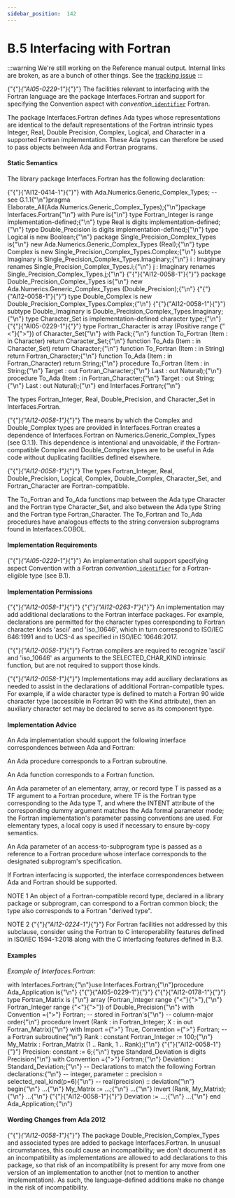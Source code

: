 ---
sidebar_position:  142
---

# B.5 Interfacing with Fortran

:::warning
We're still working on the Reference manual output.  Internal links are broken,
as are a bunch of other things.
See the [tracking issue](https://github.com/ada-lang-io/ada-lang-io/issues/20)
:::


<p>{"{"}<em>{"AI05-0229-1"}</em>{"}"} The facilities relevant to interfacing with the Fortran language are the package Interfaces.Fortran and support for specifying the Convention aspect with <em>convention_</em><code><a href="../AA-2/AA-2.3#S0002">identifier</a></code> Fortran.</p>
<p>The package Interfaces.Fortran defines Ada types whose representations are identical to the default representations of the Fortran intrinsic types Integer, Real, Double Precision, Complex, Logical, and Character in a supported Fortran implementation. These Ada types can therefore be used to pass objects between Ada and Fortran programs. </p>

#### Static Semantics

<p>The library package Interfaces.Fortran has the following declaration: </p>
<CodeBlock>
{"{"}{"AI12-0414-1"}{"}"} with Ada.Numerics.Generic_Complex_Types;  -- see G.1.1{"\n"}pragma Elaborate_All(Ada.Numerics.Generic_Complex_Types);{"\n"}package Interfaces.Fortran{"\n"}   with Pure is{"\n"}
</CodeBlock>

<CodeBlock>
   type Fortran_Integer is range implementation-defined;{"\n"}
</CodeBlock>

<CodeBlock>
   type Real             is digits implementation-defined;{"\n"}   type Double_Precision is digits implementation-defined;{"\n"}
</CodeBlock>

<CodeBlock>
   type Logical is new Boolean;{"\n"}
</CodeBlock>

<CodeBlock>
   package Single_Precision_Complex_Types is{"\n"}      new Ada.Numerics.Generic_Complex_Types (Real);{"\n"}
</CodeBlock>

<CodeBlock>
   type Complex is new Single_Precision_Complex_Types.Complex;{"\n"}
</CodeBlock>

<CodeBlock>
   subtype Imaginary is Single_Precision_Complex_Types.Imaginary;{"\n"}   i : Imaginary renames Single_Precision_Complex_Types.i;{"\n"}   j : Imaginary renames Single_Precision_Complex_Types.j;{"\n"}
</CodeBlock>

<CodeBlock>
{"{"}{"AI12-0058-1"}{"}"}    package Double_Precision_Complex_Types is{"\n"}      new Ada.Numerics.Generic_Complex_Types (Double_Precision);{"\n"}
</CodeBlock>

<CodeBlock>
{"{"}{"AI12-0058-1"}{"}"}    type Double_Complex is new Double_Precision_Complex_Types.Complex;{"\n"}
</CodeBlock>

<CodeBlock>
{"{"}{"AI12-0058-1"}{"}"}    subtype Double_Imaginary is Double_Precision_Complex_Types.Imaginary;{"\n"}
</CodeBlock>

<CodeBlock>
   type Character_Set is implementation-defined character type;{"\n"}
</CodeBlock>

<CodeBlock>
{"{"}{"AI05-0229-1"}{"}"}    type Fortran_Character is array (Positive range {"<"}{">"}) of Character_Set{"\n"}      with Pack;{"\n"}
</CodeBlock>

<CodeBlock>
   function To_Fortran (Item : in Character) return Character_Set;{"\n"}   function To_Ada (Item : in Character_Set) return Character;{"\n"}
</CodeBlock>

<CodeBlock>
   function To_Fortran (Item : in String) return Fortran_Character;{"\n"}   function To_Ada     (Item : in Fortran_Character) return String;{"\n"}
</CodeBlock>

<CodeBlock>
   procedure To_Fortran (Item       : in String;{"\n"}                         Target     : out Fortran_Character;{"\n"}                         Last       : out Natural);{"\n"}
</CodeBlock>

<CodeBlock>
   procedure To_Ada (Item     : in Fortran_Character;{"\n"}                     Target   : out String;{"\n"}                     Last     : out Natural);{"\n"}
</CodeBlock>

<CodeBlock>
end Interfaces.Fortran;{"\n"}
</CodeBlock>

<Admonition type="aarm" aarm="implementation-defined" title="Implementation defined: ">
<p><strong></strong>The types Fortran_Integer, Real, Double_Precision, and Character_Set in Interfaces.Fortran.</p></Admonition>

<Admonition type="aarm" aarm="ramification" title="Ramification: ">
<p><strong></strong>{"{"}<em>{"AI12-0058-1"}</em>{"}"} The means by which the Complex and Double_Complex types are provided in Interfaces.Fortran creates a dependence of Interfaces.Fortran on Numerics.Generic_Complex_Types (see G.1.1). This dependence is intentional and unavoidable, if the Fortran-compatible Complex and Double_Complex types are to be useful in Ada code without duplicating facilities defined elsewhere. </p></Admonition>

<p>{"{"}<em>{"AI12-0058-1"}</em>{"}"} The types Fortran_Integer, Real, Double_Precision, Logical, Complex, Double_Complex, Character_Set, and Fortran_Character are Fortran-compatible.</p>
<p>The To_Fortran and To_Ada functions map between the Ada type Character and the Fortran type Character_Set, and also between the Ada type String and the Fortran type Fortran_Character. The To_Fortran and To_Ada procedures have analogous effects to the string conversion subprograms found in Interfaces.COBOL. </p>

#### Implementation Requirements

<p>{"{"}<em>{"AI05-0229-1"}</em>{"}"} An implementation shall support specifying aspect Convention with a Fortran <em>convention</em>_<code><a href="../AA-2/AA-2.3#S0002">identifier</a></code> for a Fortran-eligible type (see B.1). </p>

#### Implementation Permissions

<p>{"{"}<em>{"AI12-0058-1"}</em>{"}"} {"{"}<em>{"AI12-0263-1"}</em>{"}"} An implementation may add additional declarations to the Fortran interface packages. For example, declarations are permitted for the character types corresponding to Fortran character kinds 'ascii' and 'iso_10646', which in turn correspond to ISO/IEC 646:1991 and to UCS-4 as specified in ISO/IEC 10646:2017. </p>
<Admonition type="aarm" aarm="reason" title="Reason: ">
<p><strong></strong>{"{"}<em>{"AI12-0058-1"}</em>{"}"} Fortran compilers are required to recognize 'ascii' and 'iso_10646' as arguments to the SELECTED_CHAR_KIND intrinsic function, but are not required to support those kinds. </p></Admonition>

<Admonition type="aarm" aarm="discussion" title="Discussion: ">
<p><strong></strong>{"{"}<em>{"AI12-0058-1"}</em>{"}"} Implementations may add auxiliary declarations as needed to assist in the declarations of additional Fortran-compatible types. For example,  if a wide character type is defined to match a Fortran 90 wide character type (accessible in Fortran 90 with the Kind attribute), then an auxiliary character set may be declared to serve as its component type. </p></Admonition>


#### Implementation Advice

<p>An Ada implementation should support the following interface correspondences between Ada and Fortran: </p>
<p>An Ada procedure corresponds to a Fortran subroutine.</p>
<p>An Ada function corresponds to a Fortran function.</p>
<p>An Ada parameter of an elementary, array, or record type T is passed as a TF argument to a Fortran procedure, where TF is the Fortran type corresponding to the Ada type T, and where the INTENT attribute of the corresponding dummy argument matches the Ada formal parameter mode; the Fortran implementation's parameter passing conventions are used. For elementary types, a local copy is used if necessary to ensure by-copy semantics.</p>
<p>An Ada parameter of an access-to-subprogram type is passed as a reference to a Fortran procedure whose interface corresponds to the designated subprogram's specification. </p>
<Admonition type="aarm" aarm="implementation-advice" title="Implementation Advice">
<p><strong></strong>If Fortran interfacing is supported, the interface correspondences between Ada and Fortran should be supported.</p></Admonition>

<Admonition type="aarm" aarm="note" title="Note: ">
<p>NOTE 1   An object of a Fortran-compatible record type, declared in a library package or subprogram, can correspond to a Fortran common block; the type also corresponds to a Fortran "derived type".</p></Admonition>

<Admonition type="aarm" aarm="note" title="Note: ">
<p>NOTE 2   {"{"}<em>{"AI12-0224-1"}</em>{"}"} For Fortran facilities not addressed by this subclause, consider using the Fortran to C interoperability features defined in ISO/IEC 1594-1:2018 along with the C interfacing features defined in B.3.</p></Admonition>


#### Examples

<p><em>Example of Interfaces.Fortran:</em> </p>
<CodeBlock>
with Interfaces.Fortran;{"\n"}use Interfaces.Fortran;{"\n"}procedure Ada_Application is{"\n"}
</CodeBlock>

<CodeBlock>
{"{"}{"AI05-0229-1"}{"}"} {"{"}{"AI12-0178-1"}{"}"}    type Fortran_Matrix is {"\n"}      array (Fortran_Integer range {"<"}{">"},{"\n"}             Fortran_Integer range {"<"}{">"}) of Double_Precision{"\n"}      with Convention ={">"} Fortran;                  -- stored in Fortran's{"\n"}                                                   -- column-major order{"\n"}   procedure Invert (Rank : in Fortran_Integer; X : in out Fortran_Matrix){"\n"}      with Import ={">"} True, Convention ={">"} Fortran; -- a Fortran subroutine{"\n"}
</CodeBlock>

<CodeBlock>
   Rank      : constant Fortran_Integer := 100;{"\n"}   My_Matrix : Fortran_Matrix (1 .. Rank, 1 .. Rank);{"\n"}
</CodeBlock>

<CodeBlock>
{"{"}{"AI12-0058-1"}{"}"}    Precision: constant := 6;{"\n"}   type Standard_Deviation is digits Precision{"\n"}      with Convention ={">"} Fortran;{"\n"}   Deviation : Standard_Deviation;{"\n"}      -- Declarations to match the following Fortran declarations:{"\n"}      --   integer, parameter :: precision = selected_real_kind(p=6){"\n"}      --   real(precision) :: deviation{"\n"}
</CodeBlock>

<CodeBlock>
begin{"\n"}
</CodeBlock>

<CodeBlock>
   ...{"\n"}   My_Matrix := ...;{"\n"}   ...{"\n"}   Invert (Rank, My_Matrix);{"\n"}   ...{"\n"}
</CodeBlock>

<CodeBlock>
{"{"}{"AI12-0058-1"}{"}"}    Deviation := ...;{"\n"}   ...{"\n"}
</CodeBlock>

<CodeBlock>
end Ada_Application;{"\n"}
</CodeBlock>


#### Wording Changes from Ada 2012

<Admonition type="aarm" aarm="correction" title="Correction:">
<p>{"{"}<em>{"AI12-0058-1"}</em>{"}"} <strong></strong> The package Double_Precision_Complex_Types and associated types are added to package Interfaces.Fortran. In unusual circumstances, this could cause an incompatibility; we don't document it as an incompatibility as implementations are allowed to add declarations to this package, so that risk of an incompatibility is present for any move from one version of an implementation to another (not to mention to another implementation). As such, the language-defined additions make no change in the risk of incompatibility. </p></Admonition>

